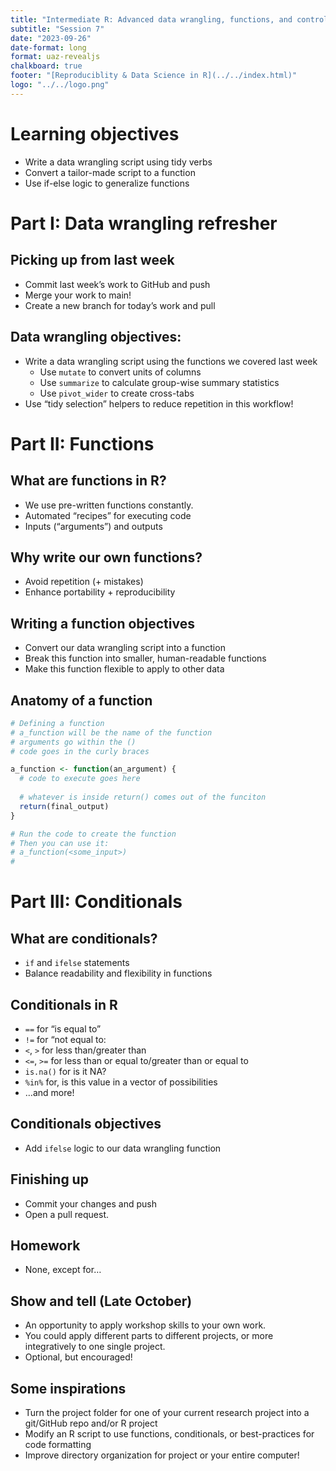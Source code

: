 ```yaml
---
title: "Intermediate R: Advanced data wrangling, functions, and control flow"
subtitle: "Session 7"
date: "2023-09-26"
date-format: long
format: uaz-revealjs
chalkboard: true
footer: "[Reproduciblity & Data Science in R](../../index.html)"
logo: "../../logo.png"
---
```


# Learning objectives

-   Write a data wrangling script using tidy verbs
-   Convert a tailor-made script to a function
-   Use if-else logic to generalize functions

# Part I: Data wrangling refresher

## Picking up from last week

-   Commit last week's work to GitHub and push
-   Merge your work to main!
-   Create a new branch for today's work and pull

## Data wrangling objectives:

-   Write a data wrangling script using the functions we covered last week
    -   Use `mutate` to convert units of columns
    -   Use `summarize` to calculate group-wise summary statistics
    -   Use `pivot_wider` to create cross-tabs
-   Use "tidy selection" helpers to reduce repetition in this workflow!

# Part II: Functions

## What are functions in R?

-   We use pre-written functions constantly.
-   Automated "recipes" for executing code
-   Inputs ("arguments") and outputs

## Why write our own functions?

-   Avoid repetition (+ mistakes)
-   Enhance portability + reproducibility

## Writing a function objectives

-   Convert our data wrangling script into a function
-   Break this function into smaller, human-readable functions
-   Make this function flexible to apply to other data

## Anatomy of a function

``` r
# Defining a function
# a_function will be the name of the function
# arguments go within the ()
# code goes in the curly braces

a_function <- function(an_argument) {
  # code to execute goes here
  
  # whatever is inside return() comes out of the funciton
  return(final_output) 
}

# Run the code to create the function
# Then you can use it:
# a_function(<some_input>)
# 
```

# Part III: Conditionals

## What are conditionals?

-   `if` and `ifelse` statements
-   Balance readability and flexibility in functions

## Conditionals in R

-   `==` for "is equal to"
-   `!=` for "not equal to:
-   `<`, `>` for less than/greater than
-   `<=`, `>=` for less than or equal to/greater than or equal to
-   `is.na()` for is it NA?
-   `%in%` for, is this value in a vector of possibilities
-   ...and more!

## Conditionals objectives

-   Add `ifelse` logic to our data wrangling function

## Finishing up

-   Commit your changes and push
-   Open a pull request.

## Homework

-   None, except for...

## Show and tell (Late October)

-   An opportunity to apply workshop skills to your own work.
-   You could apply different parts to different projects, or more integratively to one single project.
-   Optional, but encouraged!

## Some inspirations

-   Turn the project folder for one of your current research project into a git/GitHub repo and/or R project
-   Modify an R script to use functions, conditionals, or best-practices for code formatting
-   Improve directory organization for project or your entire computer!

